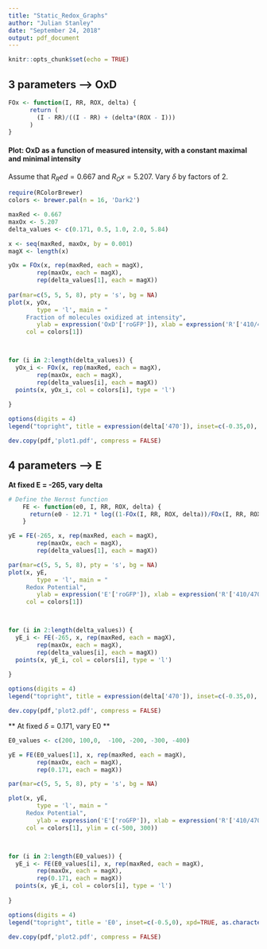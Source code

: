 ---
title: "Static_Redox_Graphs"
author: "Julian Stanley"
date: "September 24, 2018"
output: pdf_document
---

```{r setup, include=FALSE}
knitr::opts_chunk$set(echo = TRUE)
```

## 3 parameters --> OxD

```{r}
FOx <- function(I, RR, ROX, delta) {
      return (
        (I - RR)/((I - RR) + (delta*(ROX - I)))
      )
}
``` 

#### Plot: OxD as a function of measured intensity, with a constant maximal and minimal intensity

Assume that $R_Red = 0.667$ and $R_Ox = 5.207$. Vary $\delta$ by factors of 2. 


```{r}
require(RColorBrewer)
colors <- brewer.pal(n = 16, 'Dark2')

maxRed <- 0.667
maxOx <- 5.207
delta_values <- c(0.171, 0.5, 1.0, 2.0, 5.84)

x <- seq(maxRed, maxOx, by = 0.001)
magX <- length(x)

yOx = FOx(x, rep(maxRed, each = magX), 
        rep(maxOx, each = magX), 
        rep(delta_values[1], each = magX))
     
par(mar=c(5, 5, 5, 8), pty = 's', bg = NA)   
plot(x, yOx,
        type = 'l', main = "
     Fraction of molecules oxidized at intensity",
        ylab = expression('OxD'['roGFP']), xlab = expression('R'['410/470']),
     col = colors[1])



for (i in 2:length(delta_values)) {
  yOx_i <- FOx(x, rep(maxRed, each = magX), 
        rep(maxOx, each = magX), 
        rep(delta_values[i], each = magX))
  points(x, yOx_i, col = colors[i], type = 'l')
  
}

options(digits = 4)
legend("topright", title = expression(delta['470']), inset=c(-0.35,0), xpd=TRUE, as.character(format(delta_values, nsmall = 3)), pch = rep(19, each = 6), col = colors[1:6])

dev.copy(pdf,'plot1.pdf', compress = FALSE)
```

## 4 parameters --> E

**At fixed E = -265, vary delta**

```{r}
# Define the Nernst function
    FE <- function(e0, I, RR, ROX, delta) {
      return(e0 - 12.71 * log((1-FOx(I, RR, ROX, delta))/FOx(I, RR, ROX, delta)))
    }

``` 

```{r}
yE = FE(-265, x, rep(maxRed, each = magX), 
        rep(maxOx, each = magX), 
        rep(delta_values[1], each = magX))

par(mar=c(5, 5, 5, 8), pty = 's', bg = NA)   
plot(x, yE,
        type = 'l', main = "
     Redox Potential",
        ylab = expression('E'['roGFP']), xlab = expression('R'['410/470']),
     col = colors[1])



for (i in 2:length(delta_values)) {
  yE_i <- FE(-265, x, rep(maxRed, each = magX), 
        rep(maxOx, each = magX), 
        rep(delta_values[i], each = magX))
  points(x, yE_i, col = colors[i], type = 'l')
  
}

options(digits = 4)
legend("topright", title = expression(delta['470']), inset=c(-0.35,0), xpd=TRUE, as.character(format(delta_values, nsmall = 3)), pch = rep(19, each = 6), col = colors[1:6])

dev.copy(pdf,'plot2.pdf', compress = FALSE)

```

** At fixed $\delta$ = 0.171, vary E0 **


```{r}
E0_values <- c(200, 100,0,  -100, -200, -300, -400)

yE = FE(E0_values[1], x, rep(maxRed, each = magX), 
        rep(maxOx, each = magX), 
        rep(0.171, each = magX))

par(mar=c(5, 5, 5, 8), pty = 's', bg = NA) 

plot(x, yE,
        type = 'l', main = "
     Redox Potential",
        ylab = expression('E'['roGFP']), xlab = expression('R'['410/470']),
     col = colors[1], ylim = c(-500, 300))



for (i in 2:length(E0_values)) {
  yE_i <- FE(E0_values[i], x, rep(maxRed, each = magX), 
        rep(maxOx, each = magX), 
        rep(0.171, each = magX))
  points(x, yE_i, col = colors[i], type = 'l')
  
}

options(digits = 4)
legend("topright", title = 'E0', inset=c(-0.5,0), xpd=TRUE, as.character(format(E0_values, nsmall = 3)), pch = rep(19, each = length(E0_values)), col = colors[1:length(E0_values)])

dev.copy(pdf,'plot2.pdf', compress = FALSE)

```



